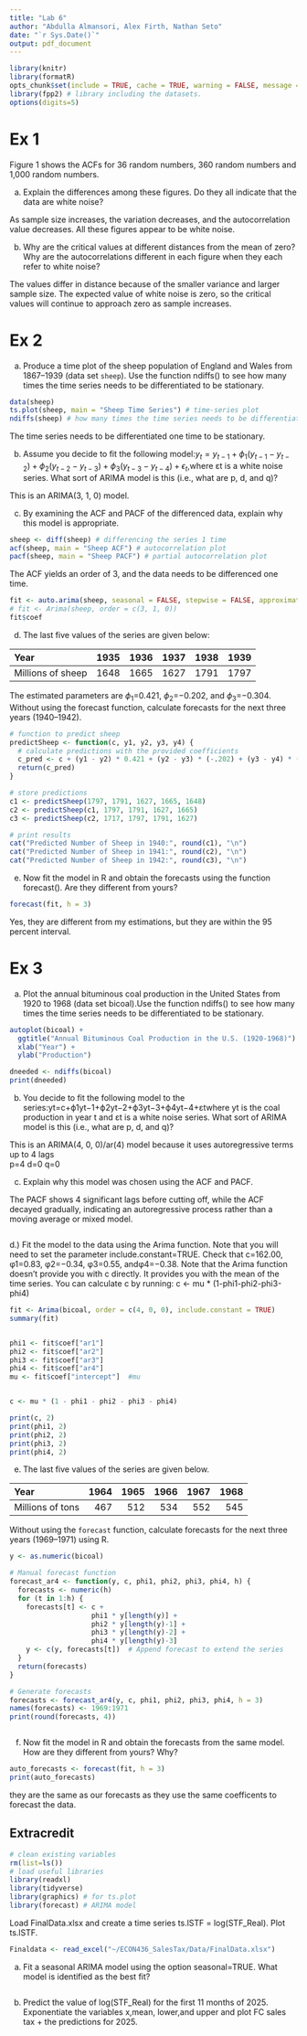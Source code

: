 ```yaml
---
title: "Lab 6"
author: "Abdulla Almansori, Alex Firth, Nathan Seto"
date: "`r Sys.Date()`"
output: pdf_document
---
```


```r
library(knitr)
library(formatR)
opts_chunk$set(include = TRUE, cache = TRUE, warning = FALSE, message = FALSE, tidy = TRUE)
library(fpp2) # library including the datasets.
options(digits=5)
```

# Ex 1
Figure 1 shows the ACFs for 36 random numbers, 360 random numbers and 1,000 random numbers.


a. Explain the differences among these figures. Do they all indicate that the data are white noise?


As sample size increases, the variation decreases, and the autocorrelation value decreases. All these figures appear to be white noise.


b. Why are the critical values at different distances from the mean of zero? Why are the autocorrelations different in each figure when they each refer to white noise?


The values differ in distance because of the smaller variance and larger sample size. The expected value of white noise is zero, so the critical values will continue to approach zero as sample increases.


# Ex 2
a. Produce a time plot of the sheep population of England and Wales from 1867--1939 (data set `sheep`). Use the function ndiffs() to see how many times the time series needs to be differentiated to be stationary.

```r
data(sheep)
ts.plot(sheep, main = "Sheep Time Series") # time-series plot
ndiffs(sheep) # how many times the time series needs to be differentiated to become stationary
```

The time series needs to be differentiated one time to be stationary.

b. Assume you decide to fit the following model:$y_t=y_{t−1}+\phi_1(y_{t−1}−y_{t−2})+\phi_2(y_{t−2}−y_{t−3})+\phi_3(y_{t−3}−y_{t−4})+\epsilon_t$,where εt is a white noise series. What sort of ARIMA model is this (i.e., what are p, d, and q)?


This is an ARIMA(3, 1, 0) model.


c. By examining the ACF and PACF of the differenced data, explain why this model is appropriate.

```r
sheep <- diff(sheep) # differencing the series 1 time
acf(sheep, main = "Sheep ACF") # autocorrelation plot
pacf(sheep, main = "Sheep PACF") # partial autocorrelation plot
```

The ACF yields an order of 3, and the data needs to be differenced one time.


```r
fit <- auto.arima(sheep, seasonal = FALSE, stepwise = FALSE, approximation = FALSE)
# fit <- Arima(sheep, order = c(3, 1, 0))
fit$coef
```


d. The last five values of the series are given below:

|Year              | 1935| 1936| 1937| 1938| 1939|
|:-----------------|----:|----:|----:|----:|----:|
|Millions of sheep | 1648| 1665| 1627| 1791| 1797|

The estimated parameters are $\phi_1$=0.421, $\phi_2$=−0.202, and $\phi_3$=−0.304. Without using the forecast function, calculate forecasts for the next three years (1940–1942). 

```r
# function to predict sheep
predictSheep <- function(c, y1, y2, y3, y4) {
  # calculate predictions with the provided coefficients
  c_pred <- c + (y1 - y2) * 0.421 + (y2 - y3) * (-.202) + (y3 - y4) * (-.304) # y1 = y_{t-1}, y2 = y_{t-2}, etc.
  return(c_pred)
}

# store predictions
c1 <- predictSheep(1797, 1791, 1627, 1665, 1648)
c2 <- predictSheep(c1, 1797, 1791, 1627, 1665)
c3 <- predictSheep(c2, 1717, 1797, 1791, 1627)

# print results
cat("Predicted Number of Sheep in 1940:", round(c1), "\n")
cat("Predicted Number of Sheep in 1941:", round(c2), "\n")
cat("Predicted Number of Sheep in 1942:", round(c3), "\n")
```


e. Now fit the model in R and obtain the forecasts using the function forecast(). Are they different from yours?

```r
forecast(fit, h = 3)
```


Yes, they are different from my estimations, but they are within the 95 percent interval.


# Ex 3

a. Plot the annual bituminous coal production in the United States from 1920 to 1968 (data set bicoal).Use the function ndiffs() to see how many times the time series needs to be differentiated to be stationary.

```r
autoplot(bicoal) +
  ggtitle("Annual Bituminous Coal Production in the U.S. (1920-1968)") +
  xlab("Year") +
  ylab("Production")

dneeded <- ndiffs(bicoal)
print(dneeded)
```

b. You decide to fit the following model to the series:yt=c+ϕ1yt−1+ϕ2yt−2+ϕ3yt−3+ϕ4yt−4+εtwhere yt is the coal production in year t and εt is a white noise series. What sort of ARIMA model is this (i.e., what are p, d, and q)?

This is an ARIMA(4, 0, 0)/ar(4) model because it uses autoregressive terms up to 4 lags  
p=4
d=0
q=0

c. Explain why this model was chosen using the ACF and PACF.

The PACF shows 4 significant lags before cutting off, while the ACF decayed gradually, indicating an autoregressive process rather than a moving average or mixed model.

```r

```

d.) Fit the model to the data using the Arima function. Note that you will need to set the
parameter include.constant=TRUE. Check that c=162.00, φ1=0.83, φ2=−0.34, φ3=0.55,
andφ4=−0.38. Note that the Arima function doesn’t provide you with c directly. It
provides you with the mean of the time series. You can calculate c by running:
c <- mu * (1-phi1-phi2-phi3-phi4)


```r

fit <- Arima(bicoal, order = c(4, 0, 0), include.constant = TRUE)
summary(fit)


phi1 <- fit$coef["ar1"]
phi2 <- fit$coef["ar2"]
phi3 <- fit$coef["ar3"]
phi4 <- fit$coef["ar4"]
mu <- fit$coef["intercept"]  #mu


c <- mu * (1 - phi1 - phi2 - phi3 - phi4)

print(c, 2)
print(phi1, 2)
print(phi2, 2)
print(phi3, 2)
print(phi4, 2)


```
e. The last five values of the series are given below.

|Year              | 1964| 1965| 1966| 1967| 1968|
|:-----------------|----:|----:|----:|----:|----:|
|Millions of tons  | 467 | 512 | 534 | 552 | 545 |

Without using the `forecast` function, calculate forecasts for the next three years (1969--1971) using R.
```r
y <- as.numeric(bicoal)

# Manual forecast function
forecast_ar4 <- function(y, c, phi1, phi2, phi3, phi4, h) {
  forecasts <- numeric(h)
  for (t in 1:h) {
    forecasts[t] <- c + 
                    phi1 * y[length(y)] +    
                    phi2 * y[length(y)-1] +  
                    phi3 * y[length(y)-2] +  
                    phi4 * y[length(y)-3]     
    y <- c(y, forecasts[t])  # Append forecast to extend the series
  }
  return(forecasts)
}

# Generate forecasts
forecasts <- forecast_ar4(y, c, phi1, phi2, phi3, phi4, h = 3)
names(forecasts) <- 1969:1971
print(round(forecasts, 4))



```



f. Now fit the model in R and obtain the forecasts from the same model. How are they different from yours? Why?

```r
auto_forecasts <- forecast(fit, h = 3)
print(auto_forecasts)
```
they are the same as our forecasts as they use the same coefficents to forecast the data.



## Extracredit

```r
# clean existing variables
rm(list=ls())
# load useful libraries
library(readxl)
library(tidyverse)
library(graphics) # for ts.plot
library(forecast) # ARIMA model
```

Load FinalData.xlsx and create a time series ts.lSTF = log(STF_Real). Plot ts.lSTF.

```r
Finaldata <- read_excel("~/ECON436_SalesTax/Data/FinalData.xlsx")
```

a. Fit a seasonal ARIMA model using the option seasonal=TRUE. What model is identified as the best fit?

```r

```
b.	Predict the value of log(STF_Real) for the first 11 months of 2025. Exponentiate the variables x,mean, lower,and upper and plot FC sales tax + the predictions for 2025.

```r


```